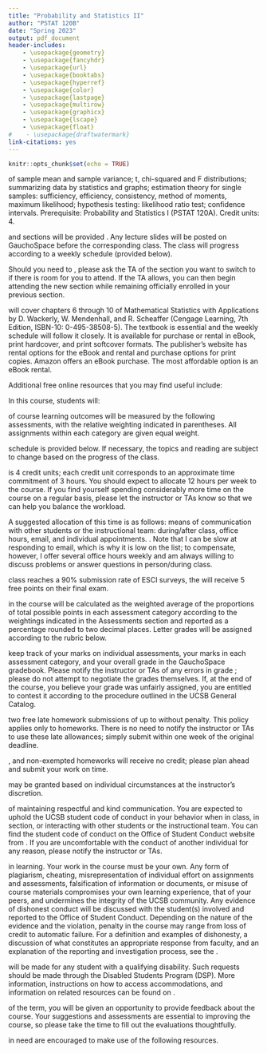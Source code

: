 ```yaml
---
title: "Probability and Statistics II"
author: "PSTAT 120B"
date: "Spring 2023"
output: pdf_document
header-includes:
    - \usepackage{geometry}
    - \usepackage{fancyhdr}
    - \usepackage{url}
    - \usepackage{booktabs}
    - \usepackage{hyperref}
    - \usepackage{color}
    - \usepackage{lastpage}
    - \usepackage{multirow}
    - \usepackage{graphicx}
    - \usepackage{lscape}
    - \usepackage{float}
#    - \usepackage{draftwatermark}
link-citations: yes
---
```


```r
knitr::opts_chunk$set(echo = TRUE)
```

\pagestyle{fancy}
\lhead{Spring 2023}
\chead{}
\rhead{120B Syllabus}
\lfoot{}
\cfoot{\small \thepage}
\rfoot{}

\begin{center}
\begin{tabular}{ll}
\textsc{Instructor:} &Dr. Coburn (\href{mailto:katie\_m\_coburn@ucsb.edu}{\texttt{katie\_m\_coburn@ucsb.edu}}) \\
\textsc{Teaching Assistants:} &Doris Padilla (\href{mailto:dorispadilla@ucsb.edu}{\texttt{dorispadilla@ucsb.edu}}) \\
    &Xiaoran Ma (\href{mailto:xiaoran\_ma@ucsb.edu}{\texttt{xiaoran\_ma@ucsb.edu}}) \\
    &Manan Vats (\href{mailto:manan@ucsb.edu}{\texttt{manan@ucsb.edu}}) \\
\textsc{Lecture:} &MW 2:00 - 3:15 pm BUCHN 1920 \\
\textsc{Sections:}
&W 9:00 - 9:50 am HSSB 1231 \textsc{Padilla} \\
&W 10:00 - 10:50 am HSSB 1215 \textsc{Ma} \\
&W 11:00 - 11:50 am ILP 3310 \textsc{Ma} \\
&W 12:00 - 12:50 pm ILP 4101 \textsc{Padilla} \\
&W 1:00 - 1:50 pm ILP 4205 \textsc{Vats} \\
\end{tabular}
\end{center}

\section*{Course information}

\subsection*{Description}
\textsc{Distribution} of sample mean and sample variance; t, chi-squared and F distributions; summarizing data by statistics and graphs; estimation theory for single samples: sufficiency, efficiency, consistency, method of moments, maximum likelihood; hypothesis testing: likelihood ratio test; confidence intervals. Prerequisite: Probability and Statistics I (PSTAT 120A). Credit units: 4.

\subsection*{Format}
\textsc{Lectures} and sections will be provided \textbf{in person only}. Any lecture slides will be posted on GauchoSpace before the corresponding class. The class will progress according to a weekly schedule (provided below).

\vskip6pt\noindent Should you need to \textbf{switch sections}, please ask the TA of the section you want to switch to if there is room for you to attend. If the TA allows, you can then begin attending the new section while remaining officially enrolled in your previous section.

\subsection*{Materials}
\textsc{Readings} will cover chapters 6 through 10 of Mathematical Statistics with Applications by D. Wackerly, W. Mendenhall, and R. Scheaffer (Cengage Learning, 7th Edition, ISBN-10: 0-495-38508-5). The textbook is essential and the weekly schedule will follow it closely. It is available for purchase or rental in eBook, print hardcover, and print softcover formats. The publisher’s website has rental options for the eBook and rental and purchase options for print copies. Amazon offers an eBook purchase. The most affordable option is an eBook rental.

\vskip6pt\noindent Additional free online resources that you may find useful include:

\begin{itemize}
    \item Open access Introduction to Probability, Statistics, and Random Processes by Hossein PishroNik e-book: https://www.probabilitycourse.com/, especially chapters 7-8. Covers same material, organized differently.
    \item OpenIntro Statistics: https://www.openintro.org/book/os/, especially chapters 5-7. Covers same material, organized differently.
    \item OpenIntro Biostatistics: https://www.openintro.org/book/biostat/, especially chapters 4-5. Covers applications of the material in sciences.
\end{itemize}

\subsection*{Learning Outcomes}
In this course, students will:
\begin{enumerate}
    \item \textsc{State and interpret} key concepts in estimation and inference (e.g., statistic, sampling distribution, bias, power) and major theorems (e.g., central limit theorem, weak law of large numbers, Rao-Blackwell theorem, Neyman-Pearson lemma).
    \item \textsc{Derive} point estimators, confidence intervals, and hypothesis tests for the parameters of common distributions from first principles.
    \item \textsc{Evaluate} the quality of estimation and inference methods using appropriate concepts (bias, variance, consistency, efficiency, type I and type II error, and approximation or exactness).
\end{enumerate}

\subsection*{Assessments}
\textsc{Your attainment} of course learning outcomes will be measured by the following assessments, with the relative weighting indicated in parentheses. All assignments within each category are given equal weight.

\begin{itemize}
\item \textbf{Homework} (25\%). Homework will be assigned once weekly on Mondays and due seven days after it is assigned (the following Monday) at 11:59 PM PDT. Each homework consists of a reading outline and a problem section. The reading outlines prompt you to state and interpret key concepts and results in the material for that week, and the problems require you to apply the key concepts and results to specific examples. Each homework will be worth 15 points; you must complete \textbf{both} sections to receive full credit. Points will be allocated based on \textbf{completion}, not correctness, and you must \textbf{attempt all problems} to receive full credit. There are \textbf{nine} required homework assignments (\#1 - \#9). No homework scores will be dropped.

\item \textbf{Quizzes} (15\%). Approximately every week \textbf{during section} you will be given a short quiz. Each quiz will comprise \textbf{one problem} based on the most recent \textbf{homework assignment} for the course; the problems will usually be very similar, with some numbers changed, etc. Therefore, as long as you have successfully completed the homework and made use of office hours as necessary, you should be prepared for the quiz. You are expected to complete the quizzes \textbf{on your own}. There are \textbf{eight} quizzes total and your lowest quiz score will be dropped.

\vskip6pt\noindent The quiz will be offered each week approximately 30 minutes before the end of section. You will have 15 minutes to complete the quiz, followed by a 15-minute period of grading and review, during which you will grade your \textbf{own quiz}, guided by your TA, on a 5-point scale ($0 = F, 1 = D, 2 = C, 3 = B, 4 = A$). The TA will also go over the answer during this period. You will turn your quiz in to your TA at the end of section to receive credit, and will receive full credit as long as you submit a \textbf{completed and graded quiz} (regardless of performance).

\item \textbf{Midterm Exam} (35\%). The midterm exam will be offered \textbf{in person during class} on Wednesday of Week 6, May 10th. More details on the specific contents of the exam will be made available in the weeks leading up to it. It will comprise several problems based on the previous course content. You will be permitted to create and bring a cheat sheet consisting of both sides of an 8.5 x 11 sheet of paper (handwritten, typed, or both are fine) and a scientific calculator.

\item \textbf{Final Exam} (25\%). The final exam will be a \textbf{take-home exam}. You will have five days to complete the exam; it will be released on GauchoSpace at 7:00 AM PST on June 8th and will be due the day of the course's scheduled final, Monday, June 12th, by midnight (11:59 PM PST). You are expected to work on the final exam on your own and may use any course materials to aid you in this process. 

\end{itemize}

\subsection*{Class Schedule}
\textsc{The weekly} schedule is provided below. If necessary, the topics and reading are subject to change based on the progress of the class.

\begin{table}[H]
\centering
\begin{tabular}{@{}llll@{}}
\toprule
\textbf{Date} & \textbf{Topic} & \textbf{Reading} & \textbf{Notes} \\ \midrule
Week 1 & Introduction and review & 5.2 - 5.8, 5.11 & Homework 1 \\
 &  &  &  \\
Week 2 & Transformation of random variables & 6.1 - 6.5 & Homework 2 \\
&  &  & Quiz 1 \\
Week 3 & Central limit theorem & 7.1 - 7.4 & Homework 3 \\
 &  &  & Quiz 2 \\
Week 4 & Point estimation I - concepts & 8.1 - 8.4 & Homework 4 \\
 &  &  & Quiz 3 \\
Week 5 & Point estimation II - optimality & 9.4 - 9.5, addenda & Homework 5 \\
 &  &  & Quiz 4 \\
Week 6 & Point estimation III - methods & 9.6 - 9.9 & Homework 6 \\
 &  &  & Midterm \\
Week 7 & Interval estimation & 8.5 - 8.8 & Homework 7 \\
 &  &  & Quiz 5 \\
Week 8 & Hypothesis testing I - concepts & 10.1 - 10.6 & Homework 8 \\
 &  &  & Quiz 6 \\
Week 9 & Hypothesis testing II - applications & 10.8 & Homework 9 \\
 &  &  & Quiz 7 \\
Week 10 & Hypothesis testing III - optimality & 10.9 - 10.10 &  \\
 &  &  & Quiz 8 \\ \bottomrule
\end{tabular}
\end{table}

\subsection*{Time Commitment}
\textsc{The course} is 4 credit units; each credit unit corresponds to an approximate time commitment of 3 hours. You should expect to allocate 12 hours per week to the course. If you find yourself spending considerably more time on the course on a regular basis, please let the instructor or TAs know so that we can help you balance the workload.

\noindent A suggested allocation of this time is as follows: 
\begin{itemize}
    \item Reading and class time: 5 hours (42\%)
    \item Homework: 5 hours (42\%)
    \item Sections: 2 hour (16\%)
\end{itemize}

\section*{Course Policies}

\subsection*{Communication}
\textsc{There are four} means of communication with other students or the instructional team: during/after class, office hours, email, and individual appointments. \textbf{Please use them in that order}. Note that I can be slow at responding to email, which is why it is low on the list; to compensate, however, I offer several office hours weekly and am always willing to discuss problems or answer questions in person/during class.
\begin{enumerate}

    \item \textbf{During/after class}. The easiest guaranteed way to contact me is to come up after class and say hello, or to raise your hand and ask a question during class.
    
    \item \textbf{Office hours}. Office hours are offered at a minimum of twice weekly. I offer 2 office hours a week, and the other(s) are held by various combinations of TAs or ULAs. These are opportunities to interact informally, ask questions, and discuss course material or assignments.
    
    \item \textbf{Email}. Please use email with discernment for simple communication. A response is guaranteed within 48 weekday hours (so if you email on Friday afternoon, you may not receive a reply until Tuesday afternoon). If your message is time-sensitive, please indicate so in the subject, and I will do my best to respond promptly.

    \item \textbf{Appointment}. You can schedule individual 20-minute appointments with me as needed. These appointments may be either on Zoom or in person. This mode of communication is best suited to more complex or nuanced communication regarding personal matters. If you schedule an appointment, you will be prompted to indicate what you wish to discuss. 
\end{enumerate}

\subsection*{Extra Credit} 
\textsc{If the entire} class reaches a 90\% submission rate of ESCI surveys, the \textbf{entire class} will receive 5 free points on their final exam.

\subsection*{Grades} 
\textsc{Your overall grade} in the course will be calculated as the weighted average of the proportions of total possible points in each assessment category according to the weightings indicated in the Assessments section and reported as a percentage rounded to two decimal places. Letter grades will be assigned according to the rubric below.

\begin{center}
\begin{tabular}{lr}
    A+ &100\% \\
    A &93\% -- 99.99\%  \\
    A- &90\% -- 92.99\% \\
    B+ &87\% -- 89.99\% \\
    B &83\% -- 86.99\% \\
    B- &80\% -- 82.99\% \\
    C+ &77\% -- 79.99\% \\
    C &73\% -- 76.99\% \\
    C- &70\% -- 72.99\% \\
    D+ &67\% -- 69.99\% \\
    D &60\% -- 66.99\% \\
    F &0\% -- 59.99\%
\end{tabular}
\end{center}

\noindent \textsc{You can} keep track of your marks on individual assessments, your marks in each assessment category, and your overall grade in the GauchoSpace gradebook. Please notify the instructor or TAs of any errors in grade \textit{entry}; please do not attempt to negotiate the grades themselves. If, at the end of the course, you believe your grade was unfairly assigned, you are entitled to contest it according to the procedure outlined \href{https://my.sa.ucsb.edu/catalog/Current/AcademicPoliciesProcedures/ContestedGrades.aspx}{here} in the UCSB General Catalog.

\subsection*{Deadlines} 
\textsc{You receive} two free late homework submissions of up to \textbf{24 hours} without penalty. This policy applies only to homeworks. There is no need to notify the instructor or TAs to use these late allowances; simply submit within one week of the original deadline.

\vskip6pt\noindent \textsc{Late quizzes, exams}, and non-exempted homeworks will receive no credit; please plan ahead and submit your work on time.

\subsection*{Extensions} 
\textsc{Extensions} may be granted based on individual circumstances at the instructor's discretion.

\subsection*{Conduct} 
\textsc{Please be mindful} of maintaining respectful and kind communication.  You are expected to uphold the UCSB student code of conduct in your behavior when in class, in section, or interacting with other students or the instructional team. You can find the student code of conduct on the Office of Student Conduct website from \href{http://studentconduct.sa.ucsb.edu/policies-procedures}{this page}. If you are uncomfortable with the conduct of another individual for any reason, please notify the instructor or TAs.

\subsection*{Academic Integrity} 
\textsc{Please maintain integrity} in learning. Your work in the course must be your own. Any form of plagiarism, cheating, misrepresentation of individual effort on assignments and assessments, falsification of information or documents, or misuse of course materials compromises your own learning experience, that of your peers, and undermines the integrity of the UCSB community. Any evidence of dishonest conduct will be discussed with the student(s) involved and reported to the Office of Student Conduct. Depending on the nature of the evidence and the violation, penalty in the course may range from loss of credit to automatic failure. For a definition and examples of dishonesty, a discussion of what constitutes an appropriate response from faculty, and an explanation of the reporting and investigation process, see the \href{https://studentconduct.sa.ucsb.edu/academic-integrity}{OSC page on academic integrity}. 

\subsection*{Accommodations} 
\textsc{Reasonable accommodations} will be made for any student with a qualifying disability. Such requests should be made through the Disabled Students Program (DSP). More information, instructions on how to access accommodations, and information on related resources can be found on \href{https://dsp.sa.ucsb.edu/}{DSP website}.

\subsection*{Student Evaluations} 
\textsc{Toward the end} of the term, you will be given an opportunity to provide feedback about the course. Your suggestions and assessments are essential to improving the course, so please take the time to fill out the evaluations thoughtfully. 

\subsection*{Student Resources}
\textsc{Any students} in need are encouraged to make use of the following resources.

\begin{itemize}
    \item Financial Crisis Response Team \\ 
    \href{https://food.ucsb.edu/about/committees/financial-crisis-response-team}{https://food.ucsb.edu/about/committees/financial-crisis-response-team}
    \item Food Security and Basic Needs (Food, Housing, Technology) Advising Center \\
    \href{https://food.ucsb.edu/resources/basic-needs-advocates}{https://food.ucsb.edu/resources/basic-needs-advocates}
    \item Undocumented Student Services \\
    \href{http://www.sa.ucsb.edu/dreamscholars/home}{http://www.sa.ucsb.edu/dreamscholars/home}
    \item Campus Advocacy, Resources, and Education (CARE) \\
    \href{https://care.ucsb.edu/}{https://care.ucsb.edu/} \\
    24/7 Confidential Phone: (805) 893-4613
    \item The Trevor Project \\  \href{https://www.thetrevorproject.org/}{https://www.thetrevorproject.org/}
    \item Counseling and Psychological Services (CAPS) \\ 
    \href{https://caps.sa.ucsb.edu/}{https://caps.sa.ucsb.edu/} \\
    24/7 Counselors: (805) 893-4411, press 2
\end{itemize}
